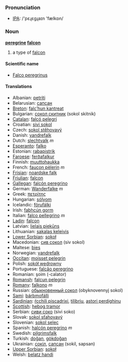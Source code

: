 === Pronunciation ===
*[[w:IPA|IPA]]: /'pɛɻɛgɻaɪn 'fælkɒn/

=== Noun ===
'''[[peregrine]] [[falcon]]'''

# a type of [[falcon]]

==== Scientific name ====
*[[Falco peregrinus]]

==== Translations ====
*Albanian: [[petriti]]
*Belarusian: [[сапсан]]
*[[Breton]]: [[falc’hun kantreat]]
*Bulgarian: [[сокол скитник]] (sokol skitnik)
*[[Catalan]]: [[falcó pelegrí]]
*Croatian: [[sivi sokol]]
*Czech: [[sokol stěhovavý]]
*Danish: [[vandrefalk]]
*Dutch: [[slechtvalk]] ''m''
*[[Esperanto]]: [[falko]]
*Estonian: [[rabapistrik]]
*[[Faroese]]: [[ferðafalkur]]
*Finnish: [[muuttohaukka]]
*French: [[faucon pèlerin]] ''m''
*[[Frisian]]: [[noardske falk]]
*[[Friulian]]: [[falcon]]
*[[Gallegan]]: [[falcón peregrino]]
*German: [[Wanderfalke]] ''m''
*Greek: [[πετρίτης]]
*Hungarian: [[sólyom]]
*Icelandic: [[förufálki]]
*Irish: [[fabhcún gorm]]
*Italian: [[falco pellegrino]] ''m''
*[[Ladin]]: [[falcon]]
*Latvian: [[lielais piekūns]]
*Lithuanian: [[sakalas keleivis]]
*[[Lower Sorbian]]: [[sokoł]]
*Macedonian: [[сив сокол]] (siv sokol)
*Maltese: [[bies]]
*Norwegian: [[vandrefalk]]
*[[Occitan]]: [[moisset pelegrin]]
*Polish: [[sokół wędrowny]]
*Portuguese: [[falcão peregrino]]
*Romanian: şoim (-calator)
*[[Romansh]]: [[falcun pelegrin]]
*[[Romany]]: [[falkono]] ''m''
*Russian: [[обыкновенный сокол]] (obyknovennyj sokol)
*[[Sami]]: [[bárbmofálli]]
*[[Sardinian]]: [[ŕcchili piscadrixi]], [[tilibriu]], [[astori perdighinu]]
*[[Scottish]]: [[hebog tramor]]
*Serbian: [[сиви соко]] (sivi soko)
*Slovak: [[sokol sťahovavý]]
*Slovenian: [[sokol selec]]
*Spanish: [[halcón peregrino]] ''m''
*Swedish: [[pilgrimsfalk]]
*Turkish: [[doğan]], [[gökdoğan]]
*Ukrainian: [[сокіл]], [[сапсан]] (sokil, sapsan)
*[[Upper Sorbian]]: [[sokoł]]
*Welsh: [[belatz handi]]